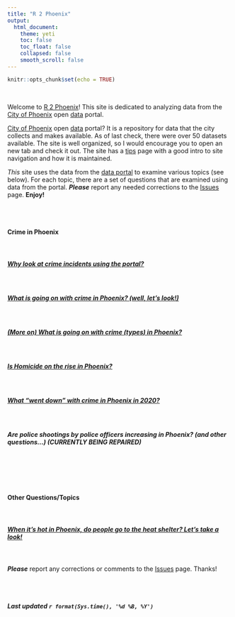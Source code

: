 ```yaml
---
title: "R 2 Phoenix"
output: 
  html_document:
    theme: yeti
    toc: false
    toc_float: false
    collapsed: false
    smooth_scroll: false
---
```


```r
knitr::opts_chunk$set(echo = TRUE)
```
<br>

Welcome to [R 2 Phoenix]()! This site is dedicated to analyzing data from the [City of Phoenix](https://www.phoenix.gov/) open [data](https://www.phoenixopendata.com/) portal.

[City of Phoenix](https://www.phoenix.gov/) open [data](https://www.phoenixopendata.com/) portal? It is a repository for data that the city collects and makes available. As of last check, there were over 50 datasets available. The site is well organized, so I would encourage you to open an new tab and check it out. The site has a [tips](https://www.phoenixopendata.com/pages/tips) page with a good intro to site navigation and how it is maintained.  

*This* site uses the data from the [data portal](https://www.phoenixopendata.com/) to examine various topics (see below). For each topic, there are a set of questions that are examined using data from the portal. ***Please*** report any needed corrections to the [Issues](https://github.com/jacobtnyoung/R2PhX/issues) page. **Enjoy!**  


<br><br>

#### **Crime in Phoenix**  

<br>

##### [Why look at crime incidents using the portal?](https://jacobtnyoung.github.io/R2PhX/projects/PHXcrime.html)  

<br>

##### [What is going on with crime in Phoenix? (well, let's look!)](https://jacobtnyoung.github.io/R2PhX/projects/PHXcrime_trends.html)

<br>

##### [(More on) What is going on with crime (**types**) in Phoenix?](https://jacobtnyoung.github.io/R2PhX/projects/PHXcrime_types.html)

<br>

##### [Is **Homicide** on the rise in Phoenix?](https://jacobtnyoung.github.io/R2PhX/projects/PHXcrime_homicide.html)

<br>

##### [What "went down" with crime in Phoenix in 2020?](https://jacobtnyoung.github.io/R2PhX/projects/PHXcrime_types_2020.html)

<br>

##### Are police shootings by police officers increasing in Phoenix? (and other questions...) (CURRENTLY BEING REPAIRED)

<br>

<br><br>

#### **Other Questions/Topics**  

<br>

##### [When it's hot in Phoenix, do people go to the heat shelter? Let's take a look!](https://jacobtnyoung.github.io/R2PhX/projects/PHX_heat_shelter_2020.html)

<br>

***Please*** report any corrections or comments to the [Issues](https://github.com/jacobtnyoung/R2PhX/issues) page. Thanks!

<br><br>

###### ***Last updated `r format(Sys.time(), '%d %B, %Y')`***